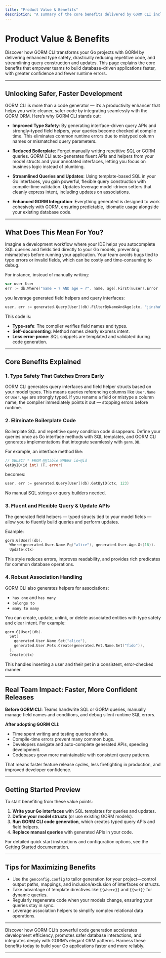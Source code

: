 ```yaml
---
title: "Product Value & Benefits"
description: "A summary of the core benefits delivered by GORM CLI including improved type safety, reduced boilerplate, streamlined queries and updates, and an enhanced integration with the GORM ORM. Explains how these help real teams release faster and more confidently."
---
```


# Product Value & Benefits

Discover how GORM CLI transforms your Go projects with GORM by delivering enhanced type safety, drastically reducing repetitive code, and streamlining query construction and updates. This page explains the core benefits that empower teams to build database-driven applications faster, with greater confidence and fewer runtime errors.

---

## Unlocking Safer, Faster Development

GORM CLI is more than a code generator — it’s a productivity enhancer that helps you write cleaner, safer code by integrating seamlessly with the GORM ORM. Here’s why GORM CLI stands out:

- **Improved Type Safety**: By generating interface-driven query APIs and strongly-typed field helpers, your queries become checked at compile time. This eliminates common runtime errors due to mistyped column names or mismatched query parameters.

- **Reduced Boilerplate**: Forget manually writing repetitive SQL or GORM queries. GORM CLI auto-generates fluent APIs and helpers from your model structs and your annotated interfaces, letting you focus on business logic instead of plumbing.

- **Streamlined Queries and Updates**: Using template-based SQL in your Go interfaces, you gain powerful, flexible query construction with compile-time validation. Updates leverage model-driven setters that cleanly express intent, including updates on associations.

- **Enhanced GORM Integration**: Everything generated is designed to work cohesively with GORM, ensuring predictable, idiomatic usage alongside your existing database code.

---

## What Does This Mean For You?

Imagine a development workflow where your IDE helps you autocomplete SQL queries and fields tied directly to your Go models, preventing mismatches before running your application. Your team avoids bugs tied to typo errors or invalid fields, which can be costly and time-consuming to debug.

For instance, instead of manually writing:

```go
var user User
err := db.Where("name = ? AND age = ?", name, age).First(&user).Error
```

you leverage generated field helpers and query interfaces:

```go
user, err := generated.Query[User](db).FilterByNameAndAge(ctx, "jinzhu", 25).Find()
```

This code is:

- **Type-safe**: The compiler verifies field names and types.
- **Self-documenting**: Method names clearly express intent.
- **Less error-prone**: SQL snippets are templated and validated during code generation.

---

## Core Benefits Explained

### 1. Type Safety That Catches Errors Early

GORM CLI generates query interfaces and field helper structs based on your model types. This means queries referencing columns like `User.Name` or `User.Age` are strongly typed. If you rename a field or mistype a column name, the compiler immediately points it out — stopping errors before runtime.

### 2. Eliminate Boilerplate Code

Boilerplate SQL and repetitive query condition code disappears. Define your queries once as Go interface methods with SQL templates, and GORM CLI generates implementations that integrate seamlessly with `gorm.DB`.

For example, an interface method like:

```go
// SELECT * FROM @@table WHERE id=@id
GetByID(id int) (T, error)
```

becomes:

```go
user, err := generated.Query[User](db).GetByID(ctx, 123)
```

No manual SQL strings or query builders needed.

### 3. Fluent and Flexible Query & Update APIs

The generated field helpers — typed structs tied to your model fields — allow you to fluently build queries and perform updates.

Example:

```go
gorm.G[User](db).
  Where(generated.User.Name.Eq("alice"), generated.User.Age.Gt(18)).
  Update(ctx)
```

This style reduces errors, improves readability, and provides rich predicates for common database operations.

### 4. Robust Association Handling

GORM CLI also generates helpers for associations:

- `has one` and `has many`
- `belongs to`
- `many to many`

You can create, update, unlink, or delete associated entities with type safety and clear intent. For example:

```go
gorm.G[User](db).
  Set(
    generated.User.Name.Set("alice"),
    generated.User.Pets.Create(generated.Pet.Name.Set("fido")),
  ).
  Create(ctx)
```

This handles inserting a user and their pet in a consistent, error-checked manner.

---

## Real Team Impact: Faster, More Confident Releases

**Before GORM CLI**: Teams handwrite SQL or GORM queries, manually manage field names and conditions, and debug silent runtime SQL errors.

**After adopting GORM CLI**:

- Time spent writing and testing queries shrinks.
- Compile-time errors prevent many common bugs.
- Developers navigate and auto-complete generated APIs, speeding development.
- Codebases grow more maintainable with consistent query patterns.

That means faster feature release cycles, less firefighting in production, and improved developer confidence.

---

## Getting Started Preview

To start benefiting from these value points:

1. **Write your Go interfaces** with SQL templates for queries and updates.
2. **Define your model structs** (or use existing GORM models).
3. **Run GORM CLI code generation**, which creates typed query APIs and field helpers.
4. **Replace manual queries** with generated APIs in your code.

For detailed quick start instructions and configuration options, see the [Getting Started](https://gorm.io/docs/getting-started/introduction-setup.html) documentation.

---

## Tips for Maximizing Benefits

- Use the `genconfig.Config` to tailor generation for your project—control output paths, mappings, and inclusion/exclusion of interfaces or structs.
- Take advantage of template directives like `{{where}}` and `{{set}}` for dynamic queries.
- Regularly regenerate code when your models change, ensuring your queries stay in sync.
- Leverage association helpers to simplify complex relational data operations.

---

Discover how GORM CLI’s powerful code generation accelerates development efficiency, promotes safer database interactions, and integrates deeply with GORM’s elegant ORM patterns. Harness these benefits today to build your Go applications faster and more reliably.

---